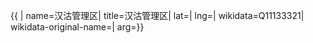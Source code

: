 {{ {{{1|PRC admin/showdata}}}|
name=汉沽管理区|
title=汉沽管理区|
lat=|
lng=|
wikidata=Q11133321|
wikidata-original-name=|
arg={{{arg|}}}}}